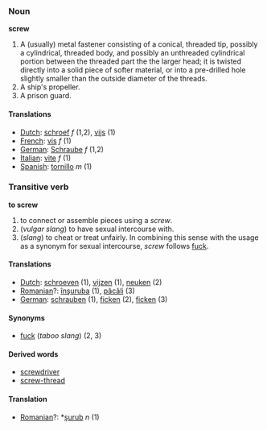 ===Noun===
'''screw'''
#A (usually) metal fastener consisting of a conical, threaded tip, possibly a cylindrical, threaded body, and possibly an unthreaded cylindrical portion between the threaded part the the larger head; it is twisted directly into a solid piece of softer material, or into a pre-drilled hole slightly smaller than the outside diameter of the threads.
#A ship's propeller.
#A prison guard.

====Translations====
*[[Dutch]]: [[schroef]] ''f'' (1,2), [[vijs]] (1)
*[[French]]: [[vis]] ''f'' (1)
*[[German]]: [[Schraube]] ''f'' (1,2)
*[[Italian]]: [[vite]] ''f'' (1)
*[[Spanish]]: [[tornillo]] ''m'' (1)

===Transitive verb===
'''to screw'''

#to connect or assemble pieces using a ''screw''.
#(''vulgar slang'') to have sexual intercourse with.
#(''slang'') to cheat or treat unfairly.  In combining this sense with the usage as a synonym for sexual intercourse, ''screw'' follows [[fuck]].

====Translations====
*[[Dutch]]: [[schroeven]] (1), [[vijzen]] (1), [[neuken]] (2)
*[[Romanian]]?: [[înşuruba]] (1), [[păcăli]] (3)
*[[German]]: [[schrauben]] (1), [[ficken]] (2), [[ficken]] (3)

====Synonyms====
*[[fuck]] (''taboo slang'') (2, 3)

====Derived words====
*[[screwdriver]]
*[[screw-thread]]

====Translation====
*[[Romanian]]?: *[[şurub]] ''n'' (1)